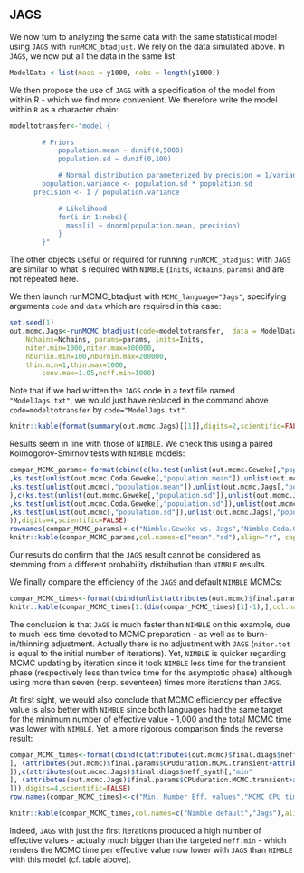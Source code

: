 
## JAGS
We now turn to analyzing the same data with the same statistical model using `JAGS` with `runMCMC_btadjust`. We rely on the data simulated above. In `JAGS`, we now put all the data in the same list:

```{r Jags Data}

ModelData <-list(mass = y1000, nobs = length(y1000))


```
We then propose the use of `JAGS` with a specification of the model from within R - which we find more convenient. We therefore write the model within `R` as a character chain:

```{r Jags ModelCode}

modeltotransfer<-"model {

		# Priors
			population.mean ~ dunif(0,5000)
			population.sd ~ dunif(0,100)

			# Normal distribution parameterized by precision = 1/variance in Jags
    	population.variance <- population.sd * population.sd
      precision <- 1 / population.variance

			# Likelihood
			for(i in 1:nobs){
			  mass[i] ~ dnorm(population.mean, precision)
			}
		}"


```

The other objects useful or required for running `runMCMC_btadjust` with `JAGS` are similar to what is required with `NIMBLE` (`Inits`, `Nchains`, `params`) and are not repeated here.

We then launch runMCMC_btadjust with `MCMC_language="Jags"`, specifying arguments `code` and `data` which are required in this case:

```{r Jags First model, cache=FALSE}

set.seed(1)
out.mcmc.Jags<-runMCMC_btadjust(code=modeltotransfer,  data = ModelData, MCMC_language="Jags", 
    Nchains=Nchains, params=params, inits=Inits,
    niter.min=1000,niter.max=300000,
    nburnin.min=100,nburnin.max=200000,
    thin.min=1,thin.max=1000,
		conv.max=1.05,neff.min=1000)

```

Note that if we had written the `JAGS` code in a text file named `"ModelJags.txt"`, we would just have replaced in the command above `code=modeltotransfer` by `code="ModelJags.txt"`.

```{r Jags First model inv, echo=FALSE}

knitr::kable(format(summary(out.mcmc.Jags)[[1]],digits=2,scientific=FALSE),align="r",caption="Summary of the statistical parameters of the Jags model:")

```


Results seem in line with those of `NIMBLE`. We check this using a paired Kolmogorov-Smirnov tests with `NIMBLE` models:

```{r Nimble-Jags comparison parameters, echo=FALSE, warning=FALSE}
compar_MCMC_params<-format(cbind(c(ks.test(unlist(out.mcmc.Geweke[,"population.mean"]),unlist(out.mcmc.Jags[,"population.mean"]))$p.value
,ks.test(unlist(out.mcmc.Coda.Geweke[,"population.mean"]),unlist(out.mcmc.Jags[,"population.mean"]))$p.value
,ks.test(unlist(out.mcmc[,"population.mean"]),unlist(out.mcmc.Jags[,"population.mean"]))$p.value
),c(ks.test(unlist(out.mcmc.Geweke[,"population.sd"]),unlist(out.mcmc.Jags[,"population.sd"]))$p.value
,ks.test(unlist(out.mcmc.Coda.Geweke[,"population.sd"]),unlist(out.mcmc.Jags[,"population.sd"]))$p.value
,ks.test(unlist(out.mcmc[,"population.sd"]),unlist(out.mcmc.Jags[,"population.sd"]))$p.value
)),digits=4,scientific=FALSE)
rownames(compar_MCMC_params)<-c("Nimble.Geweke vs. Jags","Nimble.Coda.Geweke vs. Jags","Nimble.Default vs. Jags")
knitr::kable(compar_MCMC_params,col.names=c("mean","sd"),align="r", caption="P-values of paired Kolmogorov-Smirnov tests of output parameters of the Jags model with the three NIMBLE models:")

```
Our results do confirm that the `JAGS` result cannot be considered as stemming from a different probability distribution than `NIMBLE` results.

We finally compare the efficiency of the `JAGS` and default `NIMBLE` MCMCs:

```{r Nimble-Jags comparison efficiency, echo=FALSE}
compar_MCMC_times<-format(cbind(unlist(attributes(out.mcmc)$final.params),unlist(attributes(out.mcmc.Jags)$final.params)),digits=4,scientific=FALSE)
knitr::kable(compar_MCMC_times[1:(dim(compar_MCMC_times)[1]-1),],col.names=c("Nimble.default","Jags"),align="r", caption="Comparison of the efficiency of the default NIMBLE model and the Jags model:")

```

The conclusion is that `JAGS` is much faster than `NIMBLE` on this example, due to much less time devoted to MCMC preparation - as well as to burn-in/thinning adjustment. Actually there is no adjustment with `JAGS` (`niter.tot` is equal to the initial number of iterations). Yet, `NIMBLE` is quicker regarding MCMC updating by iteration since it took `NIMBLE` less time for the transient phase (respectively less than twice time for the asymptotic phase) although using more than seven (resp. seventeen) times more iterations than `JAGS`.

At first sight, we would also conclude that MCMC efficiency per effective value is also better with `NIMBLE` since both languages had the same target for the minimum number of effective value - 1,000 and the total MCMC time was lower with `NIMBLE`. Yet, a more rigorous comparison finds the reverse result:

```{r Nimble-Jags second comparison efficiency, echo=FALSE}
compar_MCMC_times<-format(cbind(c(attributes(out.mcmc)$final.diags$neff_synth[,"min"
], (attributes(out.mcmc)$final.params$CPUduration.MCMC.transient+attributes(out.mcmc)$final.params$CPUduration.MCMC.asymptotic)/attributes(out.mcmc)$final.diags$neff_synth[,"min"
]),c(attributes(out.mcmc.Jags)$final.diags$neff_synth[,"min"
], (attributes(out.mcmc.Jags)$final.params$CPUduration.MCMC.transient+attributes(out.mcmc.Jags)$final.params$CPUduration.MCMC.asymptotic)/attributes(out.mcmc.Jags)$final.diags$neff_synth[,"min"
])),digits=4,scientific=FALSE)
row.names(compar_MCMC_times)<-c("Min. Number Eff. values","MCMC CPU time per Effective Value")

```

```{r Nimble-Jags second comparison efficiency bis, echo=FALSE}
knitr::kable(compar_MCMC_times,col.names=c("Nimble.default","Jags"),align="r",caption="Comparison of the number of effective values between the default NIMBLE model and the JAGS model:")

```

Indeed, `JAGS` with just the first iterations produced a high number of effective values - actually much bigger than the targeted `neff.min`  - which renders the MCMC time per effective value now lower with `JAGS` than `NIMBLE` with this model (cf. table above).

